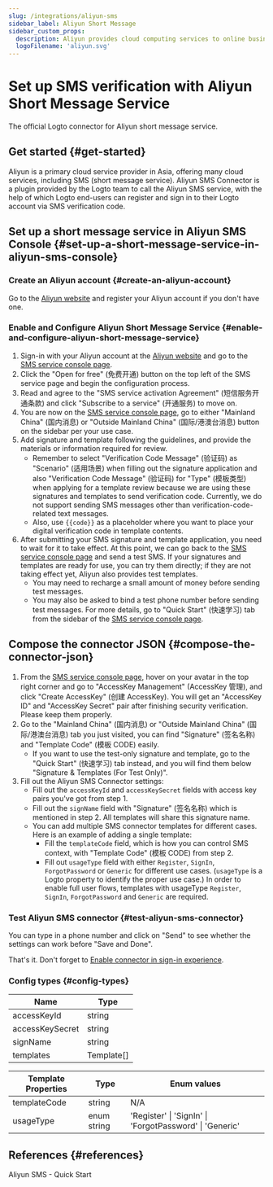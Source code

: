 ```yaml
---
slug: /integrations/aliyun-sms
sidebar_label: Aliyun Short Message
sidebar_custom_props:
  description: Aliyun provides cloud computing services to online businesses.
  logoFilename: 'aliyun.svg'
---
```



# Set up SMS verification with Aliyun Short Message Service

The official Logto connector for Aliyun short message service.

<GuideTip />

## Get started \{#get-started}

Aliyun is a primary cloud service provider in Asia, offering many cloud services, including SMS (short message service). Aliyun SMS Connector is a plugin provided by the Logto team to call the Aliyun SMS service, with the help of which Logto end-users can register and sign in to their Logto account via SMS verification code.

## Set up a short message service in Aliyun SMS Console \{#set-up-a-short-message-service-in-aliyun-sms-console}

### Create an Aliyun account \{#create-an-aliyun-account}

Go to the [Aliyun website](https://cn.aliyun.com/) and register your Aliyun account if you don't have one.

### Enable and Configure Aliyun Short Message Service \{#enable-and-configure-aliyun-short-message-service}

1. Sign-in with your Aliyun account at the [Aliyun website](https://cn.aliyun.com/) and go to the [SMS service console page](https://www.aliyun.com/product/sms).
2. Click the "Open for free" (免费开通) button on the top left of the SMS service page and begin the configuration process.
3. Read and agree to the "SMS service activation Agreement" (短信服务开通条款) and click "Subscribe to a service" (开通服务) to move on.
4. You are now on the [SMS service console page](https://dysms.console.aliyun.com/overview), go to either "Mainland China" (国内消息) or "Outside Mainland China" (国际/港澳台消息) button on the sidebar per your use case.
5. Add signature and template following the guidelines, and provide the materials or information required for review.
   - Remember to select "Verification Code Message" (验证码) as "Scenario" (适用场景) when filling out the signature application and also "Verification Code Message" (验证码) for "Type" (模板类型) when applying for a template review because we are using these signatures and templates to send verification code. Currently, we do not support sending SMS messages other than verification-code-related text messages.
   - Also, use `{{code}}` as a placeholder where you want to place your digital verification code in template contents.
6. After submitting your SMS signature and template application, you need to wait for it to take effect. At this point, we can go back to the [SMS service console page](https://dysms.console.aliyun.com/overview) and send a test SMS. If your signatures and templates are ready for use, you can try them directly; if they are not taking effect yet, Aliyun also provides test templates.
   - You may need to recharge a small amount of money before sending test messages.
   - You may also be asked to bind a test phone number before sending test messages. For more details, go to "Quick Start" (快速学习) tab from the sidebar of the [SMS service console page](https://dysms.console.aliyun.com/overview).

## Compose the connector JSON \{#compose-the-connector-json}

1. From the [SMS service console page](https://dysms.console.aliyun.com/overview), hover on your avatar in the top right corner and go to "AccessKey Management" (AccessKey 管理), and click "Create AccessKey" (创建 AccessKey). You will get an "AccessKey ID" and "AccessKey Secret" pair after finishing security verification. Please keep them properly.
2. Go to the "Mainland China" (国内消息) or "Outside Mainland China" (国际/港澳台消息) tab you just visited, you can find "Signature" (签名名称) and "Template Code" (模板 CODE) easily.
   - If you want to use the test-only signature and template, go to the "Quick Start" (快速学习) tab instead, and you will find them below "Signature & Templates (For Test Only)".
3. Fill out the Aliyun SMS Connector settings:
   - Fill out the `accessKeyId` and `accessKeySecret` fields with access key pairs you've got from step 1.
   - Fill out the `signName` field with "Signature" (签名名称) which is mentioned in step 2. All templates will share this signature name.
   - You can add multiple SMS connector templates for different cases. Here is an example of adding a single template:
     - Fill the `templateCode` field, which is how you can control SMS context, with "Template Code" (模板 CODE) from step 2.
     - Fill out `usageType` field with either `Register`, `SignIn`, `ForgotPassword` or `Generic` for different use cases. (`usageType` is a Logto property to identify the proper use case.) In order to enable full user flows, templates with usageType `Register`, `SignIn`, `ForgotPassword` and `Generic` are required.

### Test Aliyun SMS connector \{#test-aliyun-sms-connector}

You can type in a phone number and click on "Send" to see whether the settings can work before "Save and Done".

That's it. Don't forget to [Enable connector in sign-in experience](/connectors/sms-connectors/#enable-phone-number-sign-up-or-sign-in).

### Config types \{#config-types}

| Name            | Type       |
| --------------- | ---------- |
| accessKeyId     | string     |
| accessKeySecret | string     |
| signName        | string     |
| templates       | Template[] |

| Template Properties | Type        | Enum values                                             |
| ------------------- | ----------- | ------------------------------------------------------- |
| templateCode        | string      | N/A                                                     |
| usageType           | enum string | 'Register' \| 'SignIn' \| 'ForgotPassword' \| 'Generic' |

## References \{#references}

<Url href="https://dysms.console.aliyun.com/quickstart">Aliyun SMS - Quick Start</Url>
